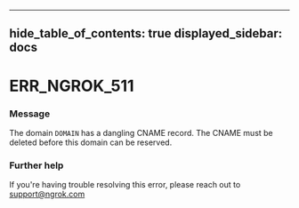 

---
hide_table_of_contents: true
displayed_sidebar: docs
---


# ERR_NGROK_511

### Message
The domain `DOMAIN` has a dangling CNAME record. The CNAME must be deleted before this domain can be reserved.

<ErrorDetails />



### Further help
If you're having trouble resolving this error, please reach out to [support@ngrok.com](mailto:support@ngrok.com?subject=Help%20with%20ERR_NGROK_511)

